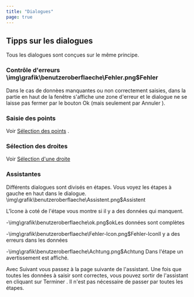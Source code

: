 ```yaml
---
title: "Dialogues"
page: true
---
```

## Tipps sur les dialogues

Tous les dialogues sont con&#231;ues sur le m&#234;me principe.

### Contr&#244;le d&#39;erreurs<Image>\img\grafik\benutzeroberflaeche\Fehler.png$Fehler</Image>
Dans le cas de donn&#232;es manquantes ou non correctement saisies, dans la partie en haut de la fen&#234;tre s&#39;affiche une zone d&#39;erreur et le dialogue ne se laisse pas fermer par le bouton  <Border>   Ok   </Border>  (mais seulement par  <Border>Annuler</Border> ).

### Saisie des points
Voir [S&#233;lection des points](../benutzeroberflaeche/punktwahl)
.

### S&#233;lection des droites
Voir [S&#233;lection d&#39;une droite](../benutzeroberflaeche/auswahl_gerade)


### Assistantes
Diff&#233;rents dialogues sont divis&#233;s en &#233;tapes. Vous voyez les &#233;tapes &#224; gauche en haut dans le dialogue.<Image>\img\grafik\benutzeroberflaeche\Assistent.png$Assistent</Image>

L&#39;&#238;cone &#224; cot&#233; de l&#39;&#233;tape vous montre si il y a des donn&#233;es qui manquent.

-<Image>\img\grafik\benutzeroberflaeche\ok.png$ok</Image>Les donn&#233;es sont compl&#232;tes

-<Image>\img\grafik\benutzeroberflaeche\Fehler-Icon.png$Fehler-Icon</Image>Il y a des erreurs dans les donn&#233;es

-<Image>\img\grafik\benutzeroberflaeche\Achtung.png$Achtung</Image> Dans l&#39;&#233;tape un avertissement est affich&#233;. 




Avec  <Border>Suivant</Border>  vous passez &#224; la page suivante de l&#39;assistant. Une fois que toutes les donn&#233;es &#224; saisir sont correctes, vous pouvez sortir de l&#39;assistant en cliquant sur  <Border>Terminer</Border> . Il n&#39;est pas n&#233;cessaire de passer par toutes les &#233;tapes.
